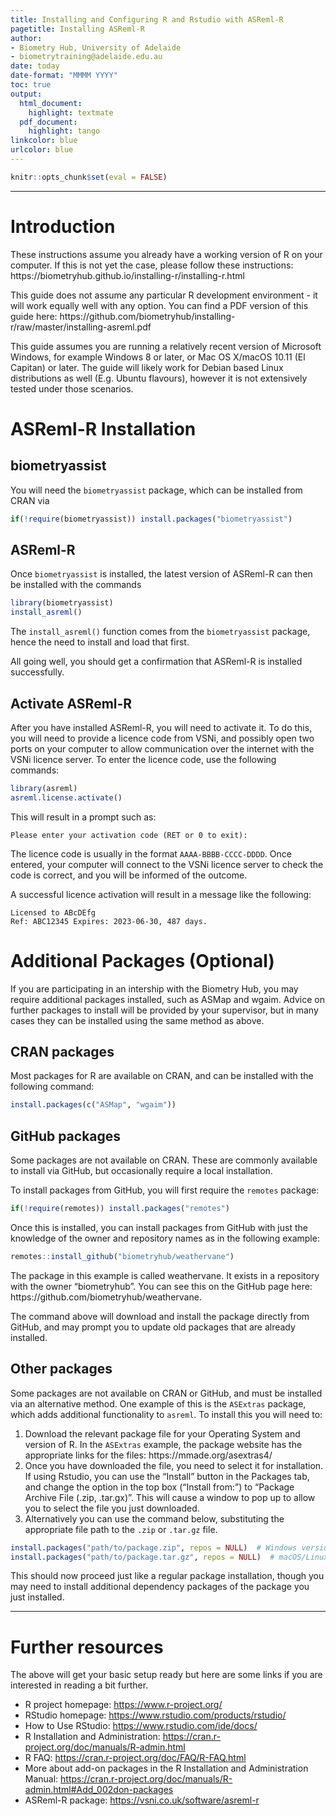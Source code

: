 ```yaml
---
title: Installing and Configuring R and Rstudio with ASReml-R
pagetitle: Installing ASReml-R
author: 
- Biometry Hub, University of Adelaide
- biometrytraining@adelaide.edu.au
date: today
date-format: "MMMM YYYY"
toc: true
output:
  html_document: 
    highlight: textmate
  pdf_document:
    highlight: tango
linkcolor: blue
urlcolor: blue
---
```


```r
knitr::opts_chunk$set(eval = FALSE)
```


---

# Introduction  

These instructions assume you already have a working version of R on your computer. If this is not yet the case, please follow these instructions: https://biometryhub.github.io/installing-r/installing-r.html

This guide does not assume any particular R development environment - it will work equally well with any option. You can find a PDF version of this guide here: https://github.com/biometryhub/installing-r/raw/master/installing-asreml.pdf


This guide assumes you are running a relatively recent version of Microsoft Windows, for example Windows 8 or later, or Mac OS X/macOS 10.11 (El Capitan) or later. The guide will likely work for Debian based Linux distributions as well (E.g. Ubuntu flavours), however it is not extensively tested under those scenarios.

# ASReml-R Installation

## biometryassist

You will need the `biometryassist` package, which can be installed from CRAN via

```r
if(!require(biometryassist)) install.packages("biometryassist")
```


## ASReml-R

Once `biometryassist` is installed, the latest version of ASReml-R can then be installed with the commands

```r
library(biometryassist)
install_asreml()
```

The `install_asreml()` function comes from the `biometryassist` package, hence the need to install and load that first.

All going well, you should get a confirmation that ASReml-R is installed successfully.

## Activate ASReml-R

After you have installed ASReml-R, you will need to activate it. To do this, you will need to provide a licence code from VSNi, and possibly open two ports on your computer to allow communication over the internet with the VSNi licence server. To enter the licence code, use the following commands:

```r
library(asreml)
asreml.license.activate()
```

This will result in a prompt such as:
```
Please enter your activation code (RET or 0 to exit): 
```

The licence code is usually in the format `AAAA-BBBB-CCCC-DDDD`. Once entered, your computer will connect to the VSNi licence server to check the code is correct, and you will be informed of the outcome. 

A successful licence activation will result in a message like the following:

```
Licensed to ABcDEfg
Ref: ABC12345 Expires: 2023-06-30, 487 days.
```

# Additional Packages (Optional)

If you are participating in an intership with the Biometry Hub, you may require additional packages installed, such as ASMap and wgaim. Advice on further packages to install will be provided by your supervisor, but in many cases they can be installed using the same method as above.

## CRAN packages

Most packages for R are available on CRAN, and can be installed with the following command:

```r
install.packages(c("ASMap", "wgaim"))
```



## GitHub packages

Some packages are not available on CRAN. These are commonly available to install via GitHub, but occasionally require a local installation.

To install packages from GitHub, you will first require the `remotes` package:

```r
if(!require(remotes)) install.packages("remotes")
```

Once this is installed, you can install packages from GitHub with just the knowledge of the owner and repository names as in the following example:

```r
remotes::install_github("biometryhub/weathervane")
```

The package in this example is called weathervane. It exists in a repository with the owner "biometryhub". You can see this on the GitHub page here: https://github.com/biometryhub/weathervane.

The command above will download and install the package directly from GitHub, and may prompt you to update old packages that are already installed.

## Other packages

Some packages are not available on CRAN or GitHub, and must be installed via an alternative method. One example of this is the `ASExtras` package, which adds additional functionality to `asreml`. To install this you will need to:

1. Download the relevant package file for your Operating System and version of R. In the `ASExtras` example, the package website has the appropriate links for the files: https://mmade.org/asextras4/
1. Once you have downloaded the file, you need to select it for installation. If using Rstudio, you can use the "Install" button in the Packages tab, and change the option in the top box ("Install from:") to "Package Archive File (.zip, .tar.gx)". This will cause a window to pop up to allow you to select the file you just downloaded.
1. Alternatively you can use the command below, substituting the appropriate file path to the `.zip` or `.tar.gz` file.

```r
install.packages("path/to/package.zip", repos = NULL)  # Windows version
install.packages("path/to/package.tar.gz", repos = NULL)  # macOS/Linux version
```

This should now proceed just like a regular package installation, though you may need to install additional dependency packages of the package you just installed.

---


# Further resources {#Further}
The above will get your basic setup ready but here are some links if you are interested in reading a bit further.

- R project homepage: <https://www.r-project.org/>
- RStudio homepage: <https://www.rstudio.com/products/rstudio/>
- How to Use RStudio: <https://www.rstudio.com/ide/docs/>
- R Installation and Administration: <https://cran.r-project.org/doc/manuals/R-admin.html>
- R FAQ: <https://cran.r-project.org/doc/FAQ/R-FAQ.html>
- More about add-on packages in the R Installation and Administration Manual:  <https://cran.r-project.org/doc/manuals/R-admin.html#Add_002don-packages>
- ASReml-R package:  <https://vsni.co.uk/software/asreml-r>

